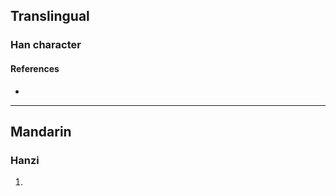 {{character info/new}}
==Translingual==

===Han character===
{{Han char|rn=86|rad=火|as=11|sn=15|four=97827|canj=FHDN|ids=⿰火移}}

====References====
* {{Han ref|kx=0680.380|dkj=19349|dj=1092.140|hdz=32229.040|uh=71AA|ud=29098|bh=E66F|bd=58991}}

----

==Mandarin==

===Hanzi===
{{cmn-hanzi|pin=[[yí]] ([[yi2]])|wg=i<sup>2</sup>}}

# {{rfdef|cmn|sort=火11}}